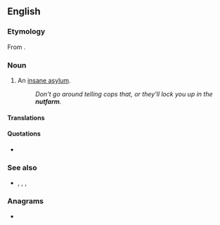 ==English==

===Etymology===
From {{compound|nut|t1=insane person|farm|lang=en}}.

===Noun===
{{en-noun}}

# {{label|en|informal}} An [[insane asylum]].
#: ''Don't go around telling cops that, or they'll lock you up in the '''nutfarm'''.''

====Translations====
{{trans-see|informal term for lunatic asylum|madhouse}}

====Quotations====
* {{seeCites}}

===See also===
* {{sense|lunatic asylum}} {{l|en|nuthouse}}, {{l|en|insane asylum}}, {{l|en|funny farm}}, {{l|en|mental hospital}}

===Anagrams===
* {{l|en|turfman}}